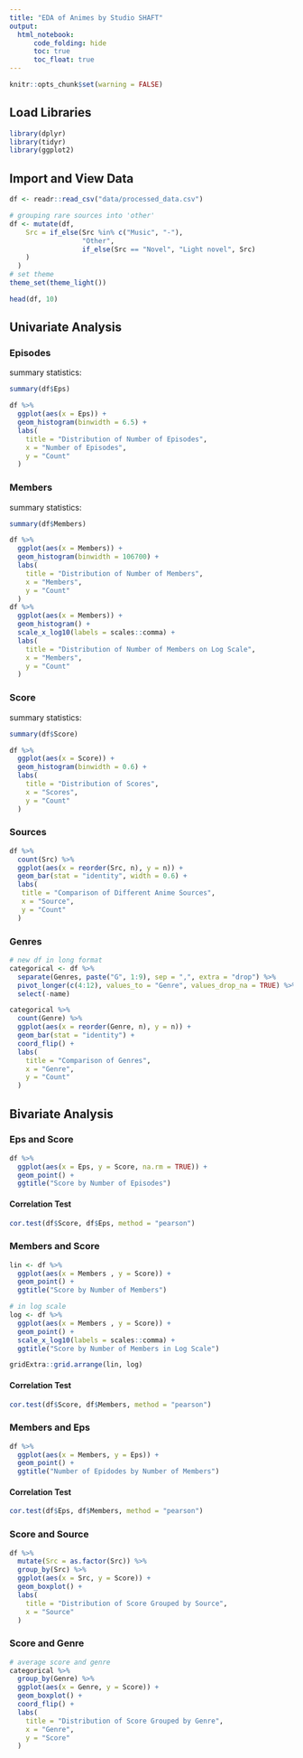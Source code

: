 ```yaml
---
title: "EDA of Animes by Studio SHAFT"
output: 
  html_notebook:
      code_folding: hide
      toc: true
      toc_float: true
---
```


```r
knitr::opts_chunk$set(warning = FALSE)
```

## Load Libraries
```r
library(dplyr)
library(tidyr)
library(ggplot2)
```

## Import and View Data
```r
df <- readr::read_csv("data/processed_data.csv")

# grouping rare sources into 'other'
df <- mutate(df,
    Src = if_else(Src %in% c("Music", "-"),
                  "Other",
                  if_else(Src == "Novel", "Light novel", Src)
    )
  ) 
# set theme
theme_set(theme_light())

head(df, 10)
```

## Univariate Analysis
### Episodes
summary statistics:
```r
summary(df$Eps)

df %>%
  ggplot(aes(x = Eps)) +
  geom_histogram(binwidth = 6.5) +
  labs(
    title = "Distribution of Number of Episodes",
    x = "Number of Episodes",
    y = "Count"
  )
```

### Members
summary statistics:
```r
summary(df$Members)

df %>%
  ggplot(aes(x = Members)) +
  geom_histogram(binwidth = 106700) +
  labs(
    title = "Distribution of Number of Members",
    x = "Members",
    y = "Count"
  )
df %>%
  ggplot(aes(x = Members)) +
  geom_histogram() +
  scale_x_log10(labels = scales::comma) +
  labs(
    title = "Distribution of Number of Members on Log Scale",
    x = "Members",
    y = "Count"
  )
```

### Score
summary statistics:
```r
summary(df$Score)

df %>%
  ggplot(aes(x = Score)) +
  geom_histogram(binwidth = 0.6) +
  labs(
    title = "Distribution of Scores",
    x = "Scores",
    y = "Count"
  )
```

### Sources
```r
df %>%
  count(Src) %>%
  ggplot(aes(x = reorder(Src, n), y = n)) +
  geom_bar(stat = "identity", width = 0.6) +
  labs(
   title = "Comparison of Different Anime Sources",
   x = "Source",
   y = "Count"
  )
```

### Genres
```r
# new df in long format
categorical <- df %>%
  separate(Genres, paste("G", 1:9), sep = ",", extra = "drop") %>%
  pivot_longer(c(4:12), values_to = "Genre", values_drop_na = TRUE) %>%
  select(-name)

categorical %>%
  count(Genre) %>%
  ggplot(aes(x = reorder(Genre, n), y = n)) +
  geom_bar(stat = "identity") +
  coord_flip() +
  labs(
    title = "Comparison of Genres",
    x = "Genre",
    y = "Count"
  )
```

## Bivariate Analysis
### Eps and Score
```r
df %>%
  ggplot(aes(x = Eps, y = Score, na.rm = TRUE)) +
  geom_point() +
  ggtitle("Score by Number of Episodes")
```

#### Correlation Test
```r
cor.test(df$Score, df$Eps, method = "pearson")
```

### Members and Score
```r
lin <- df %>%
  ggplot(aes(x = Members , y = Score)) +
  geom_point() +
  ggtitle("Score by Number of Members") 

# in log scale
log <- df %>%
  ggplot(aes(x = Members , y = Score)) +
  geom_point() +
  scale_x_log10(labels = scales::comma) +
  ggtitle("Score by Number of Members in Log Scale") 

gridExtra::grid.arrange(lin, log)
```

#### Correlation Test
```r
cor.test(df$Score, df$Members, method = "pearson")
```

### Members and Eps
```r
df %>%
  ggplot(aes(x = Members, y = Eps)) +
  geom_point() +
  ggtitle("Number of Epidodes by Number of Members")
```

#### Correlation Test
```r
cor.test(df$Eps, df$Members, method = "pearson")
```

### Score and Source
```r
df %>%
  mutate(Src = as.factor(Src)) %>%
  group_by(Src) %>%
  ggplot(aes(x = Src, y = Score)) +
  geom_boxplot() +
  labs(
    title = "Distribution of Score Grouped by Source",
    x = "Source"
  )
```

### Score and Genre
```r
# average score and genre
categorical %>%
  group_by(Genre) %>%
  ggplot(aes(x = Genre, y = Score)) +
  geom_boxplot() +
  coord_flip() +
  labs(
    title = "Distribution of Score Grouped by Genre",
    x = "Genre",
    y = "Score"
  )
```

